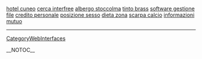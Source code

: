 <a href= http://hotel-cuneo.b222.info >hotel cuneo</a>   <a href= http://cerca-interfree.b222.info >cerca interfree</a>   <a href= http://albergo-stoccolma.glodgreen.info >albergo stoccolma</a>   <a href= http://tinto-brass.b222.info >tinto brass</a>   <a href= http://software-gestione-file.greenglod.info >software gestione file</a>   <a href= http://credito-personale.b222.info >credito personale</a>   <a href= http://posizione-sesso.glodgreen.info >posizione sesso</a>   <a href= http://dieta-zona.glodgreen.info >dieta zona</a>   <a href= http://scarpa-calcio.glodgreen.info >scarpa calcio</a>   <a href= http://informazioni-mutuo.greenglod.info >informazioni mutuo</a>
----
[[CategoryWebInterfaces]]

__NOTOC__